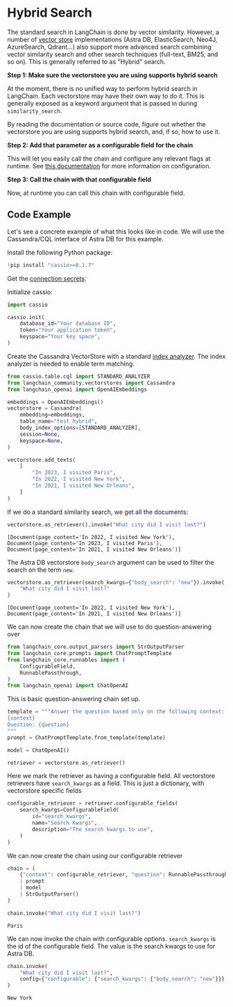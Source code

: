 # Hybrid Search

The standard search in LangChain is done by vector similarity. However, a number of [vector store](/oss/javascript/integrations/vectorstores/) implementations (Astra DB, ElasticSearch, Neo4J, AzureSearch, Qdrant...) also support more advanced search combining vector similarity search and other search techniques (full-text, BM25, and so on). This is generally referred to as "Hybrid" search.

**Step 1: Make sure the vectorstore you are using supports hybrid search**

At the moment, there is no unified way to perform hybrid search in LangChain. Each vectorstore may have their own way to do it. This is generally exposed as a keyword argument that is passed in during `similarity_search`.

By reading the documentation or source code, figure out whether the vectorstore you are using supports hybrid search, and, if so, how to use it.

**Step 2: Add that parameter as a configurable field for the chain**

This will let you easily call the chain and configure any relevant flags at runtime. See [this documentation](/oss/javascript/how-to/configure) for more information on configuration.

**Step 3: Call the chain with that configurable field**

Now, at runtime you can call this chain with configurable field.

## Code Example

Let's see a concrete example of what this looks like in code. We will use the Cassandra/CQL interface of Astra DB for this example.

Install the following Python package:


```python
!pip install "cassio>=0.1.7"
```

Get the [connection secrets](https://docs.datastax.com/en/astra/astra-db-vector/get-started/quickstart.html).

Initialize cassio:


```python
import cassio

cassio.init(
    database_id="Your database ID",
    token="Your application token",
    keyspace="Your key space",
)
```

Create the Cassandra VectorStore with a standard [index analyzer](https://docs.datastax.com/en/astra/astra-db-vector/cql/use-analyzers-with-cql.html). The index analyzer is needed to enable term matching.


```python
from cassio.table.cql import STANDARD_ANALYZER
from langchain_community.vectorstores import Cassandra
from langchain_openai import OpenAIEmbeddings

embeddings = OpenAIEmbeddings()
vectorstore = Cassandra(
    embedding=embeddings,
    table_name="test_hybrid",
    body_index_options=[STANDARD_ANALYZER],
    session=None,
    keyspace=None,
)

vectorstore.add_texts(
    [
        "In 2023, I visited Paris",
        "In 2022, I visited New York",
        "In 2021, I visited New Orleans",
    ]
)
```

If we do a standard similarity search, we get all the documents:


```python
vectorstore.as_retriever().invoke("What city did I visit last?")
```



```output
[Document(page_content='In 2022, I visited New York'),
Document(page_content='In 2023, I visited Paris'),
Document(page_content='In 2021, I visited New Orleans')]
```


The Astra DB vectorstore `body_search` argument can be used to filter the search on the term `new`.


```python
vectorstore.as_retriever(search_kwargs={"body_search": "new"}).invoke(
    "What city did I visit last?"
)
```



```output
[Document(page_content='In 2022, I visited New York'),
Document(page_content='In 2021, I visited New Orleans')]
```


We can now create the chain that we will use to do question-answering over


```python
from langchain_core.output_parsers import StrOutputParser
from langchain_core.prompts import ChatPromptTemplate
from langchain_core.runnables import (
    ConfigurableField,
    RunnablePassthrough,
)
from langchain_openai import ChatOpenAI
```

This is basic question-answering chain set up.


```python
template = """Answer the question based only on the following context:
{context}
Question: {question}
"""
prompt = ChatPromptTemplate.from_template(template)

model = ChatOpenAI()

retriever = vectorstore.as_retriever()
```

Here we mark the retriever as having a configurable field. All vectorstore retrievers have `search_kwargs` as a field. This is just a dictionary, with vectorstore specific fields


```python
configurable_retriever = retriever.configurable_fields(
    search_kwargs=ConfigurableField(
        id="search_kwargs",
        name="Search Kwargs",
        description="The search kwargs to use",
    )
)
```

We can now create the chain using our configurable retriever


```python
chain = (
    {"context": configurable_retriever, "question": RunnablePassthrough()}
    | prompt
    | model
    | StrOutputParser()
)
```


```python
chain.invoke("What city did I visit last?")
```



```output
Paris
```


We can now invoke the chain with configurable options. `search_kwargs` is the id of the configurable field. The value is the search kwargs to use for Astra DB.


```python
chain.invoke(
    "What city did I visit last?",
    config={"configurable": {"search_kwargs": {"body_search": "new"}}},
)
```



```output
New York
```
